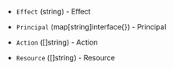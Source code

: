 <!-- Code generated from the comments of the Statement struct in builder/amazon/common/run_config.go; DO NOT EDIT MANUALLY -->

- `Effect` (string) - Effect

- `Principal` (map[string]interface{}) - Principal

- `Action` ([]string) - Action

- `Resource` ([]string) - Resource
